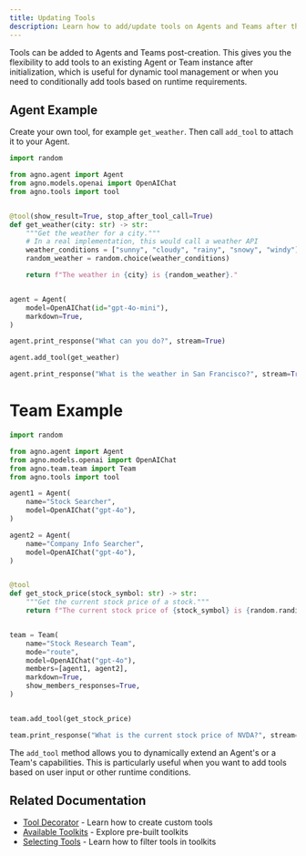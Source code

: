 ```yaml
---
title: Updating Tools
description: Learn how to add/update tools on Agents and Teams after they have been created.
---
```


Tools can be added to Agents and Teams post-creation. This gives you the flexibility to add tools to an existing Agent or Team instance after initialization, which is useful for dynamic tool management or when you need to conditionally add tools based on runtime requirements.
## Agent Example

Create your own tool, for example `get_weather`. Then call `add_tool` to attach it to your Agent.

```python add_agent_tool_post_initialization.py
import random

from agno.agent import Agent
from agno.models.openai import OpenAIChat
from agno.tools import tool


@tool(show_result=True, stop_after_tool_call=True)
def get_weather(city: str) -> str:
    """Get the weather for a city."""
    # In a real implementation, this would call a weather API
    weather_conditions = ["sunny", "cloudy", "rainy", "snowy", "windy"]
    random_weather = random.choice(weather_conditions)

    return f"The weather in {city} is {random_weather}."


agent = Agent(
    model=OpenAIChat(id="gpt-4o-mini"),
    markdown=True,
)

agent.print_response("What can you do?", stream=True)

agent.add_tool(get_weather)

agent.print_response("What is the weather in San Francisco?", stream=True)
```

# Team Example

```python add_team_tool_post_initialization.py
import random

from agno.agent import Agent
from agno.models.openai import OpenAIChat
from agno.team.team import Team
from agno.tools import tool

agent1 = Agent(
    name="Stock Searcher",
    model=OpenAIChat("gpt-4o"),
)

agent2 = Agent(
    name="Company Info Searcher",
    model=OpenAIChat("gpt-4o"),
)


@tool
def get_stock_price(stock_symbol: str) -> str:
    """Get the current stock price of a stock."""
    return f"The current stock price of {stock_symbol} is {random.randint(100, 1000)}."


team = Team(
    name="Stock Research Team",
    mode="route",
    model=OpenAIChat("gpt-4o"),
    members=[agent1, agent2],
    markdown=True,
    show_members_responses=True,
)


team.add_tool(get_stock_price)

team.print_response("What is the current stock price of NVDA?", stream=True)
```

<Tip>

The `add_tool` method allows you to dynamically extend an Agent's or a Team's capabilities. This is particularly useful when you want to add tools based on user input or other runtime conditions.

</Tip>

## Related Documentation

- [Tool Decorator](/tools/tool-decorator) - Learn how to create custom tools
- [Available Toolkits](/tools/toolkits) - Explore pre-built toolkits
- [Selecting Tools](/tools/selecting-tools) - Learn how to filter tools in toolkits
